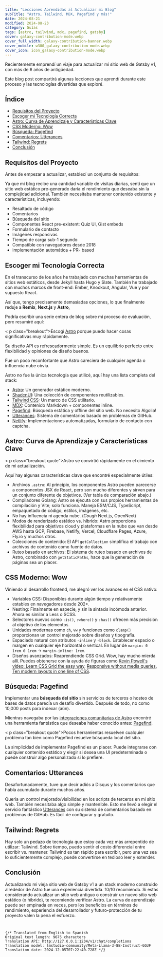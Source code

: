 ```yaml
---
title: "Lecciones Aprendidas al Actualizar mi Blog"
subTitle: "Astro, Tailwind, MDX, Pagefind y más!"
date: 2024-08-21
modified: 2024-08-23
category: Guías
tags: [astro, tailwind, mdx, pagefind, gatsby]
cover: galaxy-contribution-mode.webp
cover_full_width: galaxy-contribution-banner.webp
cover_mobile: w300_galaxy-contribution-mode.webp
cover_icon: icon_galaxy-contribution-mode.webp
---
```


Recientemente emprendí un viaje para actualizar mi sitio web de Gatsby v1, con más de 8 años de antigüedad.

Este blog post compartirá algunas lecciones que aprendí durante este proceso y las tecnologías divertidas que exploré.

## Índice

* [Requisitos del Proyecto](#requisitos-del-proyecto)
* [Escoger mi Tecnología Correcta](#escoger-mi-tecnología-correcta)
* [Astro: Curva de Aprendizaje y Características Clave](#astro-curva-de-aprendizaje-y-características-clave)
* [CSS Moderno: Wow](#css-moderno-wow)
* [Búsqueda: Pagefind](#búsqueda-pagefind)
* [Comentarios: Utterances](#comentarios-utterances)
* [Tailwind: Regrets](#tailwind-regrets)
* [Conclusión](#conclusión)

## Requisitos del Proyecto

Antes de empezar a actualizar, establecí un conjunto de requisitos:

Ya que mi blog recibe una cantidad variable de visitas diarias, sentí que un sitio web estático pre-generado daría el rendimiento que deseaba sin la complejidad adicional. También necesitaba mantener contenido existente y características, incluyendo:

* Resaltado de código
* Comentarios
* Búsqueda del sitio
* Componentes React pre-existent: Quiz UI, Gist embeds
* Formulario de contacto
* Imágenes responsivas
* Tiempo de carga sub-1 segundo
* Compatible con navegadores desde 2018
* Implementación automática + PR- based

## Escoger mi Tecnología Correcta

En el transcurso de los años he trabajado con muchas herramientas de sitios web estáticos, desde Jekyll hasta Hugo y Slate. También he trabajado con muchos marcos de front-end: Ember, Knockout, Angular, Vue y por supuesto React.

Así que, tengo precisamente demasiadas opciones, lo que finalmente reduje a **Remix**, **Next.js** y **Astro**,

Podría escribir una serie entera de blog sobre mi proceso de evaluación, pero resumiré aquí:

< p class="breakout">Escogí [Astro](https://astro.build) porque puedo hacer cosas significativas muy rápidamente.</p>

Su diseño API es refrescadormente simple. Es un equilibrio perfecto entre flexibilidad y opiniones de diseño buenos.

Fue un poco reconfortante que Astro careciera de cualquier agenda o influencia nube obvia.

Astro no fue la única tecnología que utilicé, aquí hay una lista completa del stack:

* [Astro](https://astro.build): Un generador estático moderno.
* [ShadcnUI](https://ui.shadcn.com): Una colección de componentes reutilizables.
* [Tailwind CSS](https://tailwindcss.com): Un marco de CSS utilitario.
* [MDX](https://mdxjs.com): Contenido Markdown + componentes inline.
* [Pagefind](https://pagefind.app): Búsqueda estática y offline del sitio web. No necesito Algolia!
* [Utterances](https://utteranc.es): Sistema de comentarios basado en problemas de GitHub.
* [Netlify](https://www.netlify.com): Implementaciones automatizadas, formulario de contacto con captcha.

## Astro: Curva de Aprendizaje y Características Clave

< p class="breakout quote">Astro se convirtió rápidamente en el cimiento de mi actualización.</p>

Aquí hay algunas características clave que encontré especialmente útiles:

* Archivos `.astro`: Al principio, los componentes Astro pueden parecerse a componentes JSX de React, pero son mucho diferentes y sirven para un conjunto diferente de objetivos. (Ver tabla de comparación abajo.)
* Compiladores Golang: Astro se ejecuta con sus propios herramientas de compilación y Vite; solo funciona. Maneja ESM/CJS, TypeScript, empaquetado de código, estilos, imágenes, etc.
* No hay influencia ni agenda nube. (*Cough* Next.js, OpenNext)
* Modos de renderizado estático vs. híbrido: Astro proporciona flexibilidad para objetivos cloud y plataformas en la nube que van desde AWS hasta GCP, Firebase, Netlify, Vercel, Cloudflare Pages, Azure, Fly.io y muchos otros.
* Colecciones de contenido: El API `getCollection` simplifica el trabajo con archivos de contenido como fuente de datos.
* Ruteo basado en archivos: El sistema de ruteo basado en archivos de Astro, combinado con `getStaticPaths`, hace que la generación de páginas sea un placer.

## CSS Moderno: Wow

Viniendo al desarrollo frontend, me alegró ver los avances en el CSS nativo:

* Variables CSS: Disponibles durante algún tiempo y relativamente estables en navegadores desde 202\*.
* Nesting: Finalmente en especie, y sin la sintaxis incómoda anterior. Ahora es similar a Less o SCSS.
* Selectores nuevos como `:is()`, `:where()` y `:has()` ofrecen más precisión al objetivo de los elementos.
* Unidades modernas como `ch`, `vw` y funciones como `clamp()` proporcionan un control mejorado sobre diseños y tipografía.
* Espaciado natural con atributos `-inline` y `-block`. Establecer espacio o margen en cualquier eje horizontal o vertical. En lugar de `margin: 0 1rem 0 1rem` → `margin-inline: 1rem`.
* Diseños avanzados: Reaprendiendo CSS Grid. Wow, hay mucho mierda allí. Puedes obtenerse con la ayuda de figuras como [Kevin Powell's video: Learn CSS Grid the easy way](https://www.youtube.com/watch?v=rg7Fvvl3taU), [Responsive without media queries](https://ardilamorin.com/responsive-no-media-queries/), [Ten modern layouts in one line of CSS](https://web.dev/articles/one-line-layouts).

## Búsqueda: Pagefind

Implementar una **búsqueda del sitio** sin servicios de terceros o hosteo de bases de datos parecía un desafío divertido. Después de todo, no como 10,000 posts para indexar (aún).

Mientras navegaba por las [integraciones comunitarias de Astro](https://astro.build/integrations/?search=find) encontré una herramienta fantástica que deseaba haber conocido antes: [Pagefind](https://pagefind.app).

< p class="breakout quote">Pocos herramientas resuelven cualquier problema tan bien como Pagefind resuelve búsqueda local del sitio.</p>

La simplicidad de implementar Pagefind es un placer. Puede integrarse con cualquier contenido estático y elegir si desea una UI predeterminada o puede construir algo personalizado si lo prefiere.

## Comentarios: Utterances

Desafortunadamente, tuve que decir adiós a Disqus y los comentarios que había acumulado durante muchos años.

Quería un control mejorado/visibilidad en los scripts de terceros en mi sitio web.
También necesitaba algo simple y mantenible.
Esto me llevó a elegir el servicio fantástico [Utterances](https://utteranc.es/) con su sistema de comentarios basado en problemas de GitHub. Es fácil de configurar y gratuito.

## Tailwind: Regrets

Hay solo un pedazo de tecnología que estoy cada vez más arrepentido de utilizar: Tailwind.
Sobre tiempo, puedo sentir el costo diferencial entre escribir vs. mantener. Tailwind es tan rápido para escribir, pero una vez sea lo suficientemente complejo, puede convertirse en tedioso leer y extender.

## Conclusión

Actualizando mi vieja sitio web de Gatsby v1 a un stack moderno construido alrededor de Astro fue una experiencia divertida. 10/10 recomiendo.
Si estás considerando actualizar un sitio web antiguo o construir un nuevo sitio web estático (o híbrido), te recomiendo verificar Astro. La curva de aprendizaje puede ser empinada en veces, pero los beneficios en términos de rendimiento, experiencia del desarrollador y futuro-protección de tu proyecto valen la pena el esfuerzo.
```


{/* Translated from English to Spanish
Original text length: 9675 characters
Translation API: http://127.0.0.1:1234/v1/chat/completions
Translation model: lmstudio-community/Meta-Llama-3-8B-Instruct-GGUF
Translation date: 2024-12-05T07:22:40.728Z */}


